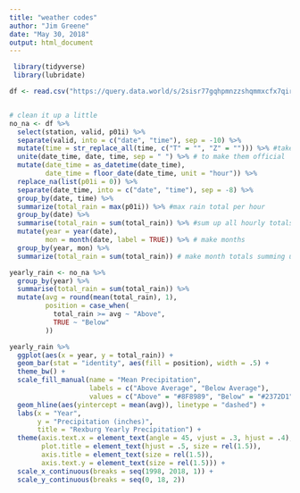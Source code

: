 ```yaml
---
title: "weather codes"
author: "Jim Greene"
date: "May 30, 2018"
output: html_document
---
```


```r

 library(tidyverse)
 library(lubridate)

df <- read.csv("https://query.data.world/s/2sisr77gqhpmnzzshqmmxcfx7qirkd", header=TRUE, stringsAsFactors=FALSE)


# clean it up a little
no_na <- df %>% 
  select(station, valid, p01i) %>% 
  separate(valid, into = c("date", "time"), sep = -10) %>% 
  mutate(time = str_replace_all(time, c("T" = "", "Z" = ""))) %>% #take away TZ
  unite(date_time, date, time, sep = " ") %>% # to make them official
  mutate(date_time = as_datetime(date_time),
         date_time = floor_date(date_time, unit = "hour")) %>% 
  replace_na(list(p01i = 0)) %>% 
  separate(date_time, into = c("date", "time"), sep = -8) %>% 
  group_by(date, time) %>% 
  summarize(total_rain = max(p01i)) %>% #max rain total per hour
  group_by(date) %>% 
  summarise(total_rain = sum(total_rain)) %>% #sum up all hourly totals
  mutate(year = year(date),
         mon = month(date, label = TRUE)) %>% # make months 
  group_by(year, mon) %>% 
  summarize(total_rain = sum(total_rain)) # make month totals summing up days

yearly_rain <- no_na %>% 
  group_by(year) %>% 
  summarise(total_rain = sum(total_rain)) %>% 
  mutate(avg = round(mean(total_rain), 1),
         position = case_when(
           total_rain >= avg ~ "Above",
           TRUE ~ "Below"
         ))

yearly_rain %>% 
  ggplot(aes(x = year, y = total_rain)) +
  geom_bar(stat = "identity", aes(fill = position), width = .5) +
  theme_bw() +
  scale_fill_manual(name = "Mean Precipitation",
                    labels = c("Above Average", "Below Average"),
                    values = c("Above" = "#8F8989", "Below" = "#2372D1"))+
  geom_hline(aes(yintercept = mean(avg)), linetype = "dashed") +
  labs(x = "Year", 
       y = "Precipitation (inches)", 
       title = "Rexburg Yearly Precipitation") +
  theme(axis.text.x = element_text(angle = 45, vjust = .3, hjust = .4),
        plot.title = element_text(hjust = .5, size = rel(1.5)),
        axis.title = element_text(size = rel(1.5)),
        axis.text.y = element_text(size = rel(1.5))) + 
  scale_x_continuous(breaks = seq(1998, 2018, 1)) +
  scale_y_continuous(breaks = seq(0, 18, 2))
```
